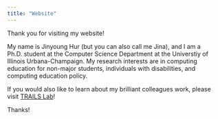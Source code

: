 ```yaml
---
title: "Website"
---
```


Thank you for visiting my website!

My name is Jinyoung Hur (but you can also call me Jina), and I am a Ph.D. student at the Computer Science Department at the Universtiy of Illinois Urbana-Champaign. My research interests are in computing education for non-major students, individuals with disabilities, and computing education policy.

If you would also like to learn about my brilliant colleagues work, please visit [TRAILS Lab](https://trailslab.web.illinois.edu/)!

Thanks!
